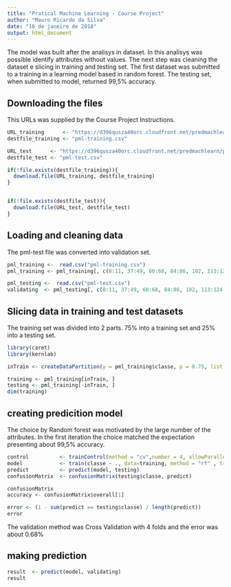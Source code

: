 ```yaml
---
title: "Pratical Machine Learning - Course Project"
author: "Mauro Ricardo da Silva"
date: "16 de janeiro de 2018"
output: html_document
---
```


The model was built after the analisys in dataset. In this analisys was possible identify attributes without values. The next step was cleaning the dataset e slicing in training and testing set. The first dataset was submitted to a training in a learning model based in random forest. The testing set, when submitted to model, returned 99,5% accuracy.

## Downloading the files

This URLs was supplied by the Course Project Instructions.

```r
URL_training      <- "https://d396qusza40orc.cloudfront.net/predmachlearn/pml-training.csv"
destfile_training <- "pml-training.csv"

URL_test      <- "https://d396qusza40orc.cloudfront.net/predmachlearn/pml-testing.csv"
destfile_test <- "pml-test.csv"

if(!file.exists(destfile_training)){
  download.file(URL_training, destfile_training)
}


if(!file.exists(destfile_test)){
  download.file(URL_test, destfile_test)
}
```

## Loading and cleaning data

The pml-test file was converted into validation set.

```r
pml_training <-  read.csv("pml-training.csv")
pml_training <- pml_training[, c(8:11, 37:49, 60:68, 84:86, 102, 113:124, 140, 151:160)]

pml_testing <-  read.csv("pml-test.csv")
validating  <- pml_testing[, c(8:11, 37:49, 60:68, 84:86, 102, 113:124, 140, 151:160)]
```

## Slicing data in training and test datasets

The training set was divided into 2 parts. 75% into a training set and 25% into a testing set.

```r
library(caret)
library(kernlab)

inTrain <- createDataPartition(y = pml_training$classe, p = 0.75, list = FALSE)

training <- pml_training[inTrain, ]
testing <- pml_training[-inTrain, ]
dim(training)
```

## creating predicition model 

The choice by Random forest was motivated by the large number of the attributes. In the first iteration the choice matched the expectation presenting about 99,5% accuracy.

```r
control          <- trainControl(method = "cv",number = 4, allowParallel = TRUE)
model            <- train(classe ~ ., data=training, method = "rf" , trControl = control)
predict          <- predict(model, testing)
confusionMatrix  <- confusionMatrix(testing$classe, predict)

confusionMatrix
accuracy <- confusionMatrix$overall[1]

error <- (1 - sum(predict == testing$classe) / length(predict))
error
```

The validation method was Cross Validation with 4 folds and the error was about 0.68%


## making prediction 

```r
result  <- predict(model, validating)
result
```
